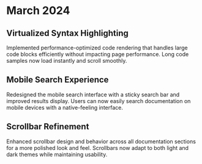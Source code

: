 # March 2024

## Virtualized Syntax Highlighting
Implemented performance-optimized code rendering that handles large code blocks efficiently without impacting page performance. Long code samples now load instantly and scroll smoothly.

## Mobile Search Experience
Redesigned the mobile search interface with a sticky search bar and improved results display. Users can now easily search documentation on mobile devices with a native-feeling interface.

## Scrollbar Refinement
Enhanced scrollbar design and behavior across all documentation sections for a more polished look and feel. Scrollbars now adapt to both light and dark themes while maintaining usability.
